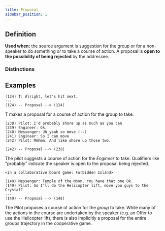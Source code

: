 ```yaml
---
title: Proposal
sidebar_position: 1
---
```


## Definition

**Used when:** the source argument is suggestion for the group or for a non-speaker to do something or to take a course of action.
A proposal is **open to the possibility of being rejected** by the addressee.

### Distinctions


<Markdown />

## Examples

```
(124) T: Alright, let's hit next.
---
(124) -- Proposal --> (124)
```
T makes a proposal for a course of action for the group to take.

```
(238) Pilot: I'd probably shore up as much as you can
(239) Engineer: Ok.
(240) Messenger: Uh yeah so move (--)
(241) Engineer: So I can move
(242) Pilot: Mmhmm. And like shore up those two.
---
(242) -- Proposal --> (238)
```
The pilot suggests a course of action for the *Engineer* to take.
Qualifiers like "probably" indicate the speaker is open to the proposal being rejected.

```
<in a collaborative board game: Forbidden Island>

(148) Messenger: Temple of the Moon. You have that one Ok.
(149) Pilot: So I'll do the Helicopter lift, move you guys to the Crystal?
---
(149) -- Proposal --> (148)
```
The Pilot proposes a course of action for the *group* to take.
While many of the actions in the course are undertaken by the speaker (e.g. an Offer to use the Helicopter lift),
there is also implicitly a proposal for the entire groups trajectory in the cooperative game.

